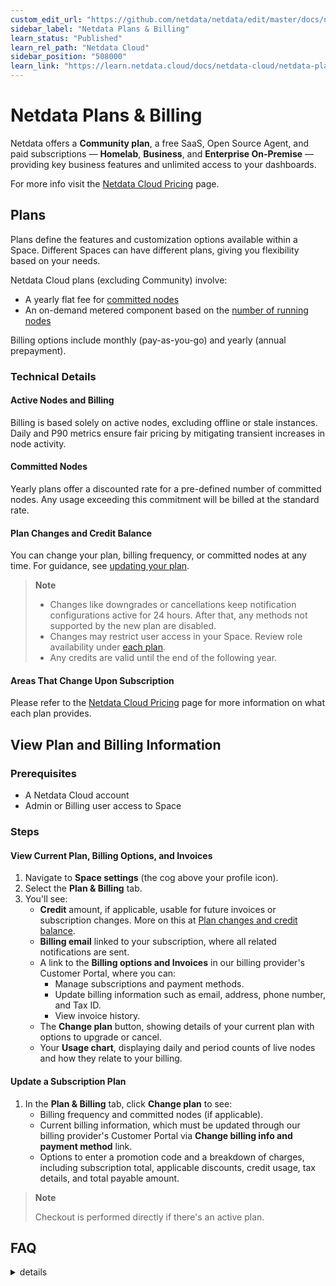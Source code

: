 ```yaml
---
custom_edit_url: "https://github.com/netdata/netdata/edit/master/docs/netdata-cloud/view-plan-and-billing.md"
sidebar_label: "Netdata Plans & Billing"
learn_status: "Published"
learn_rel_path: "Netdata Cloud"
sidebar_position: "508000"
learn_link: "https://learn.netdata.cloud/docs/netdata-cloud/netdata-plans-&-billing"
---
```


# Netdata Plans & Billing

Netdata offers a **Community plan**, a free SaaS, Open Source Agent, and paid subscriptions — **Homelab**, **Business**, and **Enterprise On-Premise** — providing key business features and unlimited access to your dashboards.

For more info visit the [Netdata Cloud Pricing](https://netdata.cloud/pricing) page.

## Plans

Plans define the features and customization options available within a Space. Different Spaces can have different plans, giving you flexibility based on your needs.

Netdata Cloud plans (excluding Community) involve:

- A yearly flat fee for [committed nodes](#committed-nodes)
- An on-demand metered component based on the [number of running nodes](#active-nodes-and-billing)

Billing options include monthly (pay-as-you-go) and yearly (annual prepayment).

### Technical Details

#### Active Nodes and Billing

Billing is based solely on active nodes, excluding offline or stale instances. Daily and P90 metrics ensure fair pricing by mitigating transient increases in node activity.

#### Committed Nodes

Yearly plans offer a discounted rate for a pre-defined number of committed nodes. Any usage exceeding this commitment will be billed at the standard rate.

#### Plan Changes and Credit Balance

You can change your plan, billing frequency, or committed nodes at any time. For guidance, see [updating your plan](#update-a-subscription-plan).

> **Note**
>
> - Changes like downgrades or cancellations keep notification configurations active for 24 hours. After that, any methods not supported by the new plan are disabled.
> - Changes may restrict user access in your Space. Review role availability under [each plan](https://netdata.cloud/pricing).
> - Any credits are valid until the end of the following year.

#### Areas That Change Upon Subscription

Please refer to the [Netdata Cloud Pricing](https://netdata.cloud/pricing) page for more information on what each plan provides.

## View Plan and Billing Information

### Prerequisites

- A Netdata Cloud account
- Admin or Billing user access to Space

### Steps

#### View Current Plan, Billing Options, and Invoices

1. Navigate to **Space settings** (the cog above your profile icon).
2. Select the **Plan & Billing** tab.
3. You'll see:
    - **Credit** amount, if applicable, usable for future invoices or subscription changes. More on this at [Plan changes and credit balance](/docs/netdata-cloud/netdata-plans-&-billing#plan-changes-and-credit-balance).
    - **Billing email** linked to your subscription, where all related notifications are sent.
    - A link to the **Billing options and Invoices** in our billing provider's Customer Portal, where you can:
        - Manage subscriptions and payment methods.
        - Update billing information such as email, address, phone number, and Tax ID.
        - View invoice history.
    - The **Change plan** button, showing details of your current plan with options to upgrade or cancel.
    - Your **Usage chart**, displaying daily and period counts of live nodes and how they relate to your billing.

#### Update a Subscription Plan

1. In the **Plan & Billing** tab, click **Change plan** to see:
    - Billing frequency and committed nodes (if applicable).
    - Current billing information, which must be updated through our billing provider's Customer Portal via **Change billing info and payment method** link.
    - Options to enter a promotion code and a breakdown of charges, including subscription total, applicable discounts, credit usage, tax details, and total payable amount.

> **Note**
>
> Checkout is performed directly if there's an active plan.

## FAQ

<details><summary>details</summary>

### What Payment Methods are Accepted?

Netdata accepts most major Credit/Debit Cards and Bank payments through Stripe and AWS, with more options coming soon.

### What Happens if a Renewal Payment Fails?

If payment fails, attempts will be made weekly for 15 days. After three unsuccessful attempts, your Space will switch to the **Community** plan. Notification methods not supported by the Community plan will be disabled after 24 hours.

### Which Currencies Do You Support?

Currently, we accept US Dollars (USD). Plans to accept Euros (EUR) are in the works but without a set timeline.

### Can I Get a Refund?

Refunds are available if you cancel your subscription within 14 days of purchase. Request a refund via [billing@netdata.cloud](mailto:billing@netdata.cloud).

### How Do I Cancel My Paid Plan?

Cancel your plan anytime from the **Plan & Billing** section by selecting 'Cancel Plan' or switching to the **Community** plan.

### How Can I Access My Invoices/Receipts?

Find all your invoicing history under _Billing Options & Invoices_ in the **Plan & Billing** section.

### Why Do I See Two Separate Invoices?

Two invoices are generated per plan purchase or renewal:

- One for recurring fees of the chosen plan.
- Another for monthly "On-Demand - Usage" based on actual usage.

### How is the **Total Before Tax** Value Calculated on Plan Changes?

The total before tax is calculated by:

1. Calculating the residual value from unused time on your current plan.
2. Deducting any applicable discounts.
3. Subtracting credit from your balance, if necessary.
4. Applying tax to the final amount, if positive. Negative results adjust your customer credit balance.

</details>
